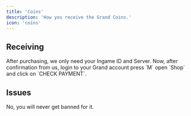 ```yaml
---
title: 'Coins'
description: 'How you receive the Grand Coins.'
icon: 'coins'
---
```


## Receiving

<Steps>
  <Step title="First Step">
    After purchasing, we only need your Ingame ID and Server.
  </Step>
  <Step title="Second Step">
    Now, after confirmation from us, login to your Grand account press `M` open `Shop` and click on `CHECK PAYMENT`.
  </Step>
</Steps>


## Issues

<AccordionGroup>
  <Accordion title="Will i get banned?">
    No, you will never get banned for it.

  </Accordion>
</AccordionGroup>
